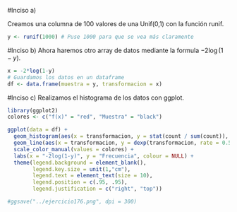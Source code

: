 #Inciso a)

Creamos una columna de 100 valores de una Unif(0,1) con la función runif.

```r
y <- runif(1000) # Puse 1000 para que se vea más claramente
```

#Inciso b)
Ahora haremos otro array de datos mediante la formula $-2\log(1-y)$.

```r
x = -2*log(1-y)
# Guardamos los datos en un dataframe
df <- data.frame(muestra = y, transformacion = x)
```

#Inciso c)
Realizamos el histograma de los datos con ggplot.
```r
library(ggplot2)
colores <- c("f(x)" = "red", "Muestra" = "black")

ggplot(data = df) +
  geom_histogram(aes(x = transformacion, y = stat(count / sum(count)), color = "Muestra"), bins = 10) +
  geom_line(aes(x = transformacion, y = dexp(transformacion, rate = 0.5), color = "f(x)" ),linewidth = 1) +
  scale_color_manual(values = colores) +
  labs(x = "-2log(1-y)", y = "Frecuencia", colour = NULL) +
  theme(legend.background = element_blank(),
        legend.key.size = unit(1,"cm"), 
        legend.text = element_text(size = 10),
        legend.position = c(.95, .95),
        legend.justification = c("right", "top"))

#ggsave("../ejercicio176.png", dpi = 300)

```

